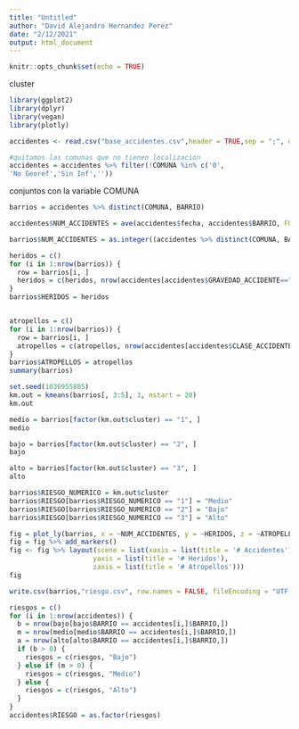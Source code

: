 ---
title: "Untitled"
author: "David Alejandro Hernandez Perez"
date: "2/12/2021"
output: html_document
---

```{r setup, include=FALSE}
knitr::opts_chunk$set(echo = TRUE)
```

cluster
```{r}
library(ggplot2)
library(dplyr)
library(vegan)
library(plotly)
```

```{r}

accidentes <- read.csv("base_accidentes.csv",header = TRUE,sep = ";", dec = ",")

#quitamos las comunas que no tienen localizacion
accidentes = accidentes %>% filter(!COMUNA %in% c('0',
'No Georef','Sin Inf',''))
```

conjuntos con la variable COMUNA

```{r}
barrios = accidentes %>% distinct(COMUNA, BARRIO)

accidentes$NUM_ACCIDENTES = ave(accidentes$fecha, accidentes$BARRIO, FUN = length)

barrios$NUM_ACCIDENTES = as.integer((accidentes %>% distinct(COMUNA, BARRIO, .keep_all = TRUE))$NUM_ACCIDENTES)
```

```{r}
heridos = c()
for (i in 1:nrow(barrios)) {
  row = barrios[i, ]
  heridos = c(heridos, nrow(accidentes[accidentes$GRAVEDAD_ACCIDENTE=="Con heridos" & accidentes$BARRIO==row$BARRIO & accidentes$COMUNA==row$COMUNA,]))
}
barrios$HERIDOS = heridos


atropellos = c()
for (i in 1:nrow(barrios)) {
  row = barrios[i, ]
  atropellos = c(atropellos, nrow(accidentes[accidentes$CLASE_ACCIDENTE=="Atropello" & accidentes$BARRIO==row$BARRIO & accidentes$COMUNA==row$COMUNA,]))
}
barrios$ATROPELLOS = atropellos
summary(barrios)
```


```{r}
set.seed(1036955885)
km.out = kmeans(barrios[, 3:5], 3, nstart = 20)
km.out
```

```{r}
medio = barrios[factor(km.out$cluster) == "1", ]
medio
```

```{r}
bajo = barrios[factor(km.out$cluster) == "2", ]
bajo
```

```{r}
alto = barrios[factor(km.out$cluster) == "3", ]
alto
```


```{r}
barrios$RIESGO_NUMERICO = km.out$cluster
barrios$RIESGO[barrios$RIESGO_NUMERICO == "1"] = "Medio"
barrios$RIESGO[barrios$RIESGO_NUMERICO == "2"] = "Bajo"
barrios$RIESGO[barrios$RIESGO_NUMERICO == "3"] = "Alto"

fig = plot_ly(barrios, x = ~NUM_ACCIDENTES, y = ~HERIDOS, z = ~ATROPELLOS,  color = ~RIESGO)
fig = fig %>% add_markers()
fig <- fig %>% layout(scene = list(xaxis = list(title = '# Accidentes'),
                     yaxis = list(title = '# Heridos'),
                     zaxis = list(title = '# Atropellos')))
fig
```

```{r}
write.csv(barrios,"riesgo.csv", row.names = FALSE, fileEncoding = "UTF-8")
```


```{r}
riesgos = c()
for (i in 1:nrow(accidentes)) {
  b = nrow(bajo[bajo$BARRIO == accidentes[i,]$BARRIO,])
  m = nrow(medio[medio$BARRIO == accidentes[i,]$BARRIO,])
  a = nrow(alto[alto$BARRIO == accidentes[i,]$BARRIO,])
  if (b > 0) {
    riesgos = c(riesgos, "Bajo")
  } else if (m > 0) {
    riesgos = c(riesgos, "Medio")
  } else {
    riesgos = c(riesgos, "Alto")
  }
}
accidentes$RIESGO = as.factor(riesgos)
```